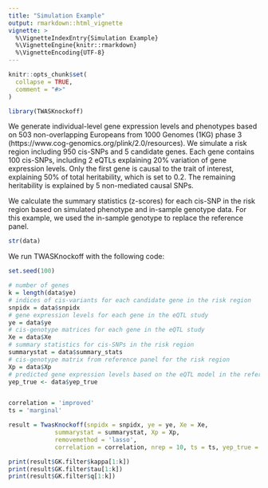 ```yaml
---
title: "Simulation Example"
output: rmarkdown::html_vignette
vignette: >
  %\VignetteIndexEntry{Simulation Example}
  %\VignetteEngine{knitr::rmarkdown}
  %\VignetteEncoding{UTF-8}
---
```


```r
knitr::opts_chunk$set(
  collapse = TRUE,
  comment = "#>"
)
```

```r
library(TWASKnockoff)
```

We generate individual-level gene expression levels and phenotypes based on 503 non-overlapping Europeans from 1000 Genomes (1KG) phase 3 (https://www.cog-genomics.org/plink/2.0/resources). We simulate a risk region including 950 cis-SNPs and 5 candidate genes. Each gene contains 100 cis-SNPs, including 2 eQTLs explaining 20% variation of gene expression levels. Only the first gene is causal to the trait of interest, explaining 50% of total heritability, which is set to 0.2. The remaining heritability is explained by 5 non-mediated causal SNPs.

We calculate the summary statistics (z-scores) for each cis-SNP in the risk region based on simulated phenotype and in-sample genotype data. For this example, we used the in-sample genotype to replace the reference panel.

```r
str(data)
```

We run TWASKnockoff with the following code:

```r
set.seed(100)

# number of genes
k = length(data$ye)
# indices of cis-variants for each candidate gene in the risk region
snpidx = data$snpidx 
# gene expression levels for each gene in the eQTL study
ye = data$ye 
# cis-genotype matrices for each gene in the eQTL study
Xe = data$Xe 
# summary statistics for cis-SNPs in the risk region
summarystat = data$summary_stats 
# cis-genotype matrix from reference panel for the risk region
Xp = data$Xp 
# predicted gene expression levels based on the eQTL model in the reference panel
yep_true <- data$yep_true 


correlation = 'improved'
ts = 'marginal'

result = TwasKnockoff(snpidx = snpidx, ye = ye, Xe = Xe, 
             summarystat = summarystat, Xp = Xp, 
             removemethod = 'lasso', 
             correlation = correlation, nrep = 10, ts = ts, yep_true = yep_true)

print(result$GK.filter$kappa[1:k])
print(result$GK.filter$tau[1:k])
print(result$GK.filter$q[1:k])
```

